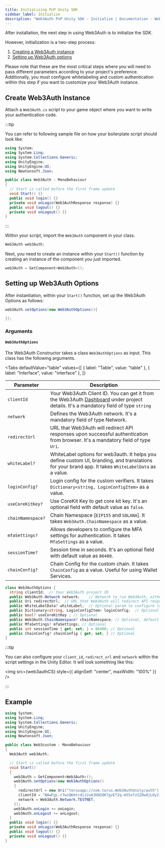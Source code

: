 ```yaml
---
title: Initializing PnP Unity SDK
sidebar_label: Initialize
description: "Web3Auth PnP Unity SDK - Initialize | Documentation - Web3Auth"
---
```




After installation, the next step in using Web3Auth is to initialize the SDK.

However, initialization is a two-step process:

1. [Creating a Web3Auth instance](#create-web3auth-instance)
2. [Setting up Web3Auth options](#setting-up-web3auth-options)

Please note that these are the most critical steps where you will need to pass different parameters
according to your project's preference. Additionally, you must configure whitelabeling and custom
authentication within this step if you want to customize your Web3Auth instance.

## Create Web3Auth Instance

Attach a `Web3Auth.cs` script to your game object where you want to write your authentication code.

:::tip

You can refer to following sample file on how your boilerplate script should look like:

```cs title="/Assets/Web3Auth.cs"
using System;
using System.Linq;
using System.Collections.Generic;
using UnityEngine;
using UnityEngine.UI;
using Newtonsoft.Json;

public class Web3Auth : MonoBehaviour
{
  // Start is called before the first frame update
  void Start() {}
  public void login() {}
  private void onLogin(Web3AuthResponse response) {}
  public void logout() {}
  private void onLogout() {}
}
```

:::

Within your script, import the `Web3Auth` component in your class.

```cs
Web3Auth web3Auth;
```

Next, you need to create an instance within your `Start()` function by creating an instance of the
component you just imported.

```cs
web3Auth = GetComponent<Web3Auth>();
```

## Setting up Web3Auth Options

After instantiation, within your `Start()` function, set up the Web3Auth Options as follows:

```cs
web3Auth.setOptions(new Web3AuthOptions(){

});
```

### Arguments

#### `Web3AuthOptions`

The Web3Auth Constructor takes a class `Web3AuthOptions` as input. This class has the following
arguments.

<Tabs
  defaultValue="table"
  values={[
    { label: "Table", value: "table" },
    { label: "Interface", value: "interface" },
  ]}
>

<TabItem value="table">

| Parameter         | Description                                                                                                                                                          |
| ----------------- | -------------------------------------------------------------------------------------------------------------------------------------------------------------------- |
| `clientId`        | Your Web3Auth Client ID. You can get it from the Web3Auth [Dashboard](https://dashboard.web3auth.io/) under project details. It's a mandatory field of type `string` |
| `network`         | Defines the Web3Auth network. It's a mandatory field of type Network.                                                                                                |
| `redirectUrl`     | URL that Web3Auth will redirect API responses upon successful authentication from browser. It's a mandatory field of type `Uri`.                                     |
| `whiteLabel?`     | WhiteLabel options for web3auth. It helps you define custom UI, branding, and translations for your brand app. It takes `WhiteLabelData` as a value.                 |
| `loginConfig?`    | Login config for the custom verifiers. It takes `Dictionary<string, LoginConfigItem>` as a value.                                                                    |
| `useCoreKitKey?`  | Use CoreKit Key to get core kit key. It's an optional field with default value as `false`.                                                                           |
| `chainNamespace?` | Chain Namespace [`EIP155` and `SOLANA`]. It takes `Web3Auth.ChainNamespace` as a value.                                                                              |
| `mfaSettings?`    | Allows developers to configure the MFA settings for authentication. It takes `MfaSettings` as a value.                                                               |
| `sessionTime?`    | Session time in seconds. It's an optional field with default value as `86400`.                                                                                       |
| `chainConfig?`    | Chain Config for the custom chain. It takes `ChainConfig` as a value. Useful for using Wallet Services.                                                              |

</TabItem>

<TabItem value="interface">

```cs
class Web3AuthOptions {
  string clientId;  // Your Web3Auth project ID
  public Web3Auth.Network network;    // Network to run Web3Auth, either SAPPHIRE_MAINNET, SAPPHIRE_DEVNET, MAINNET, TESTNET, AQUA or CYAN
  public Uri redirectUrl;  // URL that Web3Auth will redirect API responses
  public WhiteLabelData? whiteLabel;  // Optional param to configure look
  public Dictionary<string, LoginConfigItem> loginConfig;  // Optional
  public bool? useCoreKitKey ; // Optional
  public Web3Auth.ChainNamespace? chainNamespace; // Optional, default is "EIP155"
  public MfaSettings? mfaSettings; // Optional
  public int sessionTime { get; set; } = 86400; // Optional
  public ChainConfig? chainConfig { get; set; } // Optional
}
```

</TabItem>

</Tabs>

:::tip

You can also configure your `client_id`, `redirect_url` and `network` within the script settings in
the Unity Editor. It will look something like this:

<img src={web3authCS} style={{ alignSelf: "center", maxWidth: "100%" }} />

:::

## Example

```cs
using System;
using System.Linq;
using System.Collections.Generic;
using UnityEngine;
using UnityEngine.UI;
using Newtonsoft.Json;

public class Web3custom : MonoBehaviour
{
  Web3Auth web3Auth;

  // Start is called before the first frame update
  void Start()
  {
    web3Auth = GetComponent<Web3Auth>();
    web3Auth.setOptions(new Web3AuthOptions()
    {
      redirectUrl = new Uri("torusapp://com.torus.Web3AuthUnity/auth"),
      clientId = "BAwFgL-r7wzQKmtcdiz2uHJKNZdK7gzEf2q-m55xfzSZOw8jLOyIi4AVvvzaEQO5nv2dFLEmf9LBkF8kaq3aErg",
      network = Web3Auth.Network.TESTNET,
    });
    web3Auth.onLogin += onLogin;
    web3Auth.onLogout += onLogout;
  }
  public void login() {}
  private void onLogin(Web3AuthResponse response) {}
  public void logout() {}
  private void onLogout() {}
}

```
